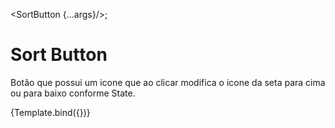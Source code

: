 
<Meta title="MDX/SortButton" component={SortButton} />

<SortButton {...args}/>;

# Sort Button

Botão que possui um icone que ao clicar modifica o icone da seta para cima ou para baixo conforme State.

<Canvas>
  <Story 
    name="SortButton"
    args={{ 
      text: 'SortButton',
      stateBtn: false,
      onClick: action('clicked-button'),
    }}>
    {Template.bind({})}
   </Story>
</Canvas>
  
